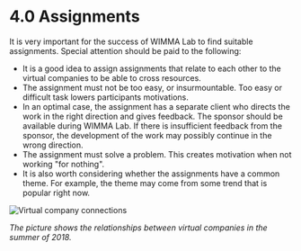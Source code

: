 # 4.0 Assignments
It is very important for the success of WIMMA Lab to find suitable assignments. Special attention should be paid to the following:
* It is a good idea to assign assignments that relate to each other to the virtual companies to be able to cross resources.
* The assignment must not be too easy, or insurmountable. Too easy or difficult task lowers participants motivations.
* In an optimal case, the assignment has a separate client who directs the work in the right direction and gives feedback. The sponsor should be available during WIMMA Lab. If there is insufficient feedback from the sponsor, the development of the work may possibly continue in the wrong direction.
* The assignment must solve a problem. This creates motivation when not working "for nothing".
* It is also worth considering whether the assignments have a common theme. For example, the theme may come from some trend that is popular right now.

<Image src="/assets/Black-Book-Images/image011.png" alt="Virtual company connections" width={750} height={460} priority />  

*The picture shows the relationships between virtual companies in the summer of 2018.*

